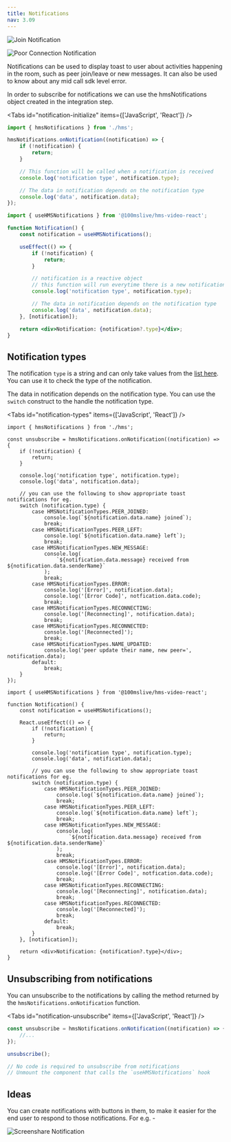 ```yaml
---
title: Notifications
nav: 3.09
---
```


![Join Notification](/guides/notification-join.png)

![Poor Connection Notification](/guides/notification-internet.png)

Notifications can be used to display toast to user about activities happening in the room, such as peer join/leave or new messages.
It can also be used to know about any mid call sdk level error.

In order to subscribe for notifications we can use the hmsNotifications object created in the integration step.

<Tabs id="notification-initialize" items={['JavaScript', 'React']} />

<Tab id="notification-initialize-0">

```jsx
import { hmsNotifications } from './hms';

hmsNotifications.onNotification((notification) => {
    if (!notification) {
        return;
    }

    // This function will be called when a notification is received
    console.log('notification type', notification.type);

    // The data in notification depends on the notification type
    console.log('data', notification.data);
});
```

</Tab>

<Tab id="notification-initialize-1">

```jsx
import { useHMSNotifications } from '@100mslive/hms-video-react';

function Notification() {
    const notification = useHMSNotifications();

    useEffect(() => {
        if (!notification) {
            return;
        }

        // notification is a reactive object
        // this function will run everytime there is a new notification
        console.log('notification type', notification.type);

        // The data in notification depends on the notification type
        console.log('data', notification.data);
    }, [notification]);

    return <div>Notification: {notification?.type}</div>;
}
```

</Tab>

## Notification types

The notification `type` is a string and can only take values from the [list here](/api-reference/javascript/v2/enums/HMSNotificationTypes).
You can use it to check the type of the notification.

The data in notification depends on the notification type. You can use the `switch` construct to the handle the notification type.

<Tabs id="notification-types" items={['JavaScript', 'React']} />

<Tab id="notification-types-0">

```jsx{14-44}
import { hmsNotifications } from './hms';

const unsubscribe = hmsNotifications.onNotification((notification) => {
    if (!notification) {
        return;
    }

    console.log('notification type', notification.type);
    console.log('data', notification.data);

    // you can use the following to show appropriate toast notifications for eg.
    switch (notification.type) {
        case HMSNotificationTypes.PEER_JOINED:
            console.log(`${notification.data.name} joined`);
            break;
        case HMSNotificationTypes.PEER_LEFT:
            console.log(`${notification.data.name} left`);
            break;
        case HMSNotificationTypes.NEW_MESSAGE:
            console.log(
                `${notification.data.message} received from ${notification.data.senderName}`
            );
            break;
        case HMSNotificationTypes.ERROR:
            console.log('[Error]', notification.data);
            console.log('[Error Code]', notfication.data.code);
            break;
        case HMSNotificationTypes.RECONNECTING:
            console.log('[Reconnecting]', notification.data);
            break;
        case HMSNotificationTypes.RECONNECTED:
            console.log('[Reconnected]');
            break;
        case HMSNotificationTypes.NAME_UPDATED:
            console.log('peer update their name, new peer=', notification.data);
        default:
            break;
    }
});
```

</Tab>

<Tab id="notification-types-1">

```jsx{14-44}
import { useHMSNotifications } from '@100mslive/hms-video-react';

function Notification() {
    const notification = useHMSNotifications();

    React.useEffect(() => {
        if (!notification) {
            return;
        }

        console.log('notification type', notification.type);
        console.log('data', notification.data);

        // you can use the following to show appropriate toast notifications for eg.
        switch (notification.type) {
            case HMSNotificationTypes.PEER_JOINED:
                console.log(`${notification.data.name} joined`);
                break;
            case HMSNotificationTypes.PEER_LEFT:
                console.log(`${notification.data.name} left`);
                break;
            case HMSNotificationTypes.NEW_MESSAGE:
                console.log(
                    `${notification.data.message} received from ${notification.data.senderName}`
                );
                break;
            case HMSNotificationTypes.ERROR:
                console.log('[Error]', notification.data);
                console.log('[Error Code]', notfication.data.code);
                break;
            case HMSNotificationTypes.RECONNECTING:
                console.log('[Reconnecting]', notification.data);
                break;
            case HMSNotificationTypes.RECONNECTED:
                console.log('[Reconnected]');
                break;
            default:
                break;
        }
    }, [notification]);

    return <div>Notification: {notification?.type}</div>;
}
```

</Tab>

## Unsubscribing from notifications

You can unsubscribe to the notifications by calling the method returned by the `hmsNotifications.onNotification` function.

<Tabs id="notification-unsubscribe" items={['JavaScript', 'React']} />

<Tab id="notification-unsubscribe-0">

```jsx
const unsubscribe = hmsNotifications.onNotification((notification) => {
    //...
});

unsubscribe();
```

</Tab>

<Tab id="notification-unsubscribe-1">

```jsx
// No code is required to unsubscribe from notifications
// Unmount the component that calls the `useHMSNotifications` hook
```

</Tab>

## Ideas

You can create notifications with buttons in them, to make it easier for the end user to respond to those notifications.
For e.g. -

![Screenshare Notification](/guides/notification-screen.png)
